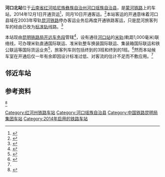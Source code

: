 {{Infobox China railway station
|车站名称 = 河口北站
|图片 = Hekoubei_Railway_Station_(Jan_4,_2019).jpg
|图片介绍 = 河口北站站房
|其他名称 = 
|车站拼音 = Hekoubei
|英文名称 = Hekoubei Railway Station<ref>{{Cite web |url=http://news.sina.com.cn/o/2012-09-18/080725196193.shtml |title=铁道部:火车站名含"东西南北"统一改用拼音 |accessdate=2016-08-28 |archive-date=2017-07-30 |archive-url=https://web.archive.org/web/20170730073100/http://news.sina.com.cn/o/2012-09-18/080725196193.shtml |dead-url=no }}</ref><ref>{{cite journal |author=[[铁道部运输局|铁道部运输局]] |journal = 铁路客货运输专刊 |year=2012 |issue=4 |title = 关于明确铁路车站站名英文译法的通知 |id = 运营运调电[2012]1911号 |page = 6}}</ref>
|车站代码 = 48615
|电报码 = HBM
|拼音码 = HKB
|车站类型 = 客货运站
|技术性质 = 
|业务性质 = 
|始建时间 = 
|开通运营 = 2014年12月10日
|车站位置 = [[云南省|云南省]][[红河哈尼族彝族自治州|红河哈尼族彝族自治州]][[河口瑶族自治县|河口瑶族自治县]]
|坐标 = {{coord|22.532236|N|103.973868|E|display=inline,title}}
|归属 = [[昆明铁路局|昆明铁路局]][[开远车务段|开远车务段]]
|线路 = [[蒙河铁路|蒙河铁路]]
|车站等级 = 
|使用状态 = 使用中
|股道数目 = 
|正线 = 
|到发线 = 
|其它线 = 
|月台数目 = 
|侧式站台 = 
|岛式站台 = 
|站台面 = 
|网站 = 
|站线配置图 = 
|站线配置图宽度 = 
}}
'''河口北站'''位于[[云南省|云南省]][[红河哈尼族彝族自治州|红河哈尼族彝族自治州]][[河口瑶族自治县|河口瑶族自治县]]，是[[蒙河铁路|蒙河铁路]]上的车站，2014年12月1日开通货运<ref>{{cite web|url=http://paper.people.com.cn/rmrbhwb/html/2014-12/02/content_1505681.htm|title=中越铁路蒙自至河口段运营|publisher=[[人民日报|人民日报]]海外版|date=2014-12-02|accessdate=2016-08-28|archive-url=https://web.archive.org/web/20161107024338/http://paper.people.com.cn/rmrbhwb/html/2014-12/02/content_1505681.htm|archive-date=2016-11-07|dead-url=yes}}</ref>，同月10日开通客运。<ref>{{cite news|author=王海龙|url=http://society.yunnan.cn/html/2014-12/10/content_3495336.htm|title=昆明至河口铁路开通客运 时隔11年河口车站再度迎客|publisher=云南网|date=2014-12-10|accessdate=2016-08-28}}{{Dead link|date=2018年8月 |bot=InternetArchiveBot |fix-attempted=yes }}</ref>本站客运的开通意味着河口县域在2003年窄轨[[昆河铁路|昆河铁路]]停办客运业务后再度开通铁路客运，只是昆河旅客列车的经由已改为[[标准轨|标准轨]]线路。<ref>{{cite news|url=http://times.clzg.cn/html/2014-12/11/content_472785.htm|title=米轨变准轨 速度快了3倍 高山到河谷 尽收沿途美景|publisher=都市时报|date=2014-12-11|accessdate=2016-08-28}}{{dead link|date=2018年3月 |bot=InternetArchiveBot |fix-attempted=yes }}</ref>

本站现由[[昆明铁路局|昆明铁路局]][[开远车务段|开远车务段]]管辖<ref>{{cite news|author=张依|url=http://www.peoplerail.com/rail/show-456-269004-1.html|title=六名个人和五个集体获团中央“两红两优”表彰|publisher=[[人民铁道报|人民铁道报]]|date=2016-05-11|accessdate=2016-08-28|archive-date=2016-09-19|archive-url=https://web.archive.org/web/20160919112119/http://www.peoplerail.com/rail/show-456-269004-1.html|dead-url=no}}</ref>，设有通往[[河口站_(云南省)|河口站]]的[[米轨|米轨]](軌距1,000毫米)联络线，可办理米轨直通国际联运、准米轨整车换装国际联运、集装箱国际联运和铁公联运等国际货运业务<ref>{{cite news|author=陆华|coauthors=郭薇娜|url=http://www.peoplerail.com/rail/show-456-224377-1.html|title=昆明铁路局：国际铁路联运开启云南货运新篇章|publisher=[[人民铁道|人民铁道报]]|date=2015-04-24|accessdate=2016-08-28|archive-date=2016-09-19|archive-url=https://web.archive.org/web/20160919105659/http://www.peoplerail.com/rail/show-456-224377-1.html|dead-url=no}}</ref>，旅客列车则包括终到{{站|昆明}}的3班和终到{{站|大理}}的1班。<ref name="overload">{{cite news|url=http://yn.yunnan.cn/html/2016-05/11/content_4332385.htm|title=【沿边开放先试先行·红河】河口北站候车厅迅速变小了|publisher=云南网|date=2016-05-11|accessdate=2016-08-28|archive-url=https://web.archive.org/web/20160512110307/http://yn.yunnan.cn/html/2016-05/11/content_4332385.htm|archive-date=2016-05-12|dead-url=yes}}</ref>然而本站候车室在开通后仅一年有余即因设计标准过低、对客流的估计不足而不敷应用。<ref name="overload"/>

== 邻近车站 ==
{{Start rail box|[[File:China_Railways.svg|16px]] [[中国铁路|中国铁路]]}}
{{s-inop|[[马度白站|马度白站]]|{{站|昆明南}}方向}}
{{s-line|[[昆玉河铁路|昆玉河铁路]]<br />← 14km 河口北站 6km →{{0}}}}
{{s-inop|[[河口站_(云南省)|河口站]]|窄轨区段，接[[河老铁路|河老铁路]]}}
{{end box}}

== 参考资料 ==
<ref>{{Cite web|title=一城连两国 双轨通四方|url=http://www.peoplerail.com/rail/show-456-412505-1.html|accessdate=2019-10-12|author=|date=2019-08-08|format=|publisher=[[人民铁道|人民铁道]]|language=|archive-date=2019-10-12|archive-url=https://web.archive.org/web/20191012202548/http://www.peoplerail.com/rail/show-456-412505-1.html|dead-url=no}}</ref>{{reflist}}

{{昆玉河铁路}}
{{昆明铁路局}}
{{云南省铁路}}

[[Category:红河州铁路车站|Category:红河州铁路车站]]
[[Category:河口瑶族自治县|Category:河口瑶族自治县]]
[[Category:中国铁路昆明局集团车站|Category:中国铁路昆明局集团车站]]
[[Category:2014年启用的铁路车站|Category:2014年启用的铁路车站]]